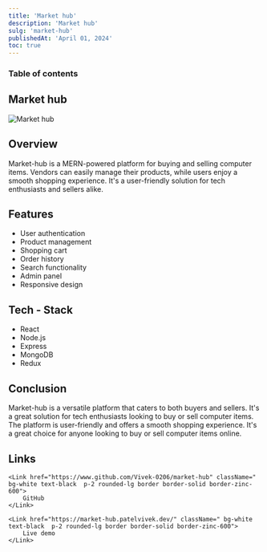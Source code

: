 ```yaml
---
title: 'Market hub'
description: 'Market hub'
sulg: 'market-hub'
publishedAt: 'April 01, 2024'
toc: true
---
```


### Table of contents

## Market hub

<div>
  <img className='mx-auto rounded border border-white' src='/projects/market-hub.png' width={400} height={400} alt='Market hub' />
</div>

## Overview

Market-hub is a MERN-powered platform for buying and selling computer items. Vendors can easily manage their products, while users enjoy a smooth shopping experience. It's a user-friendly solution for tech enthusiasts and sellers alike.

## Features

- User authentication
- Product management
- Shopping cart
- Order history
- Search functionality
- Admin panel
- Responsive design

## Tech - Stack

- React
- Node.js
- Express
- MongoDB
- Redux

## Conclusion

Market-hub is a versatile platform that caters to both buyers and sellers. It's a great solution for tech enthusiasts looking to buy or sell computer items. The platform is user-friendly and offers a smooth shopping experience. It's a great choice for anyone looking to buy or sell computer items online.

## Links

<div className="flex justify-center gap-5 space-x-4">

    <Link href="https://www.github.com/Vivek-0206/market-hub" className=" bg-white text-black  p-2 rounded-lg border border-solid border-zinc-600">
        GitHub
    </Link>

    <Link href="https://market-hub.patelvivek.dev/" className=" bg-white text-black  p-2 rounded-lg border border-solid border-zinc-600">
        Live demo
    </Link>

</div>
